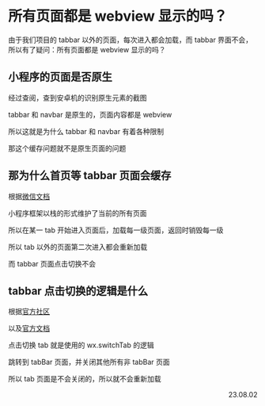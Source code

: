 # 所有页面都是 webview 显示的吗？

由于我们项目的 tabbar 以外的页面，每次进入都会加载，而 tabbar 界面不会，所以有了疑问：所有页面都是 webview 显示的吗？

## 小程序的页面是否原生

经过查阅，查到安卓机的识别原生元素的截图

tabbar 和 navbar 是原生的，页面内容都是 webview

所以这就是为什么 tabbar 和 navbar 有着各种限制

那这个缓存问题就不是原生页面的问题

## 那为什么首页等 tabbar 页面会缓存

根据[微信文档](https://developers.weixin.qq.com/miniprogram/dev/framework/app-service/route.html)

小程序框架以栈的形式维护了当前的所有页面

所以在某一 tab 开始进入页面后，加载每一级页面，返回时销毁每一级

所以 tab 以外的页面第二次进入都会重新加载

而 tabbar 页面点击切换不会

## tabbar 点击切换的逻辑是什么

根据[官方社区](https://developers.weixin.qq.com/community/develop/doc/000e00a8b4c7d855b5c628f7d5c000?_at=6T7zU)

以及[官方文档](https://developers.weixin.qq.com/miniprogram/dev/api/route/wx.switchTab.html)

点击切换 tab 就是使用的 wx.switchTab 的逻辑

跳转到 tabBar 页面，并关闭其他所有非 tabBar 页面

所以 tab 页面是不会关闭的，所以就不会重新加载

<p align="right">23.08.02</p>
